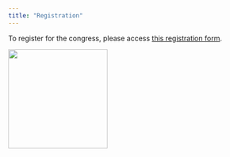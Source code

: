 ```yaml
---
title: "Registration"
---
```


To register for the congress, please access [this registration form](https://docs.google.com/forms/d/e/1FAIpQLSezvTsL-kR1efQFeVp0Bk3UNlLhD5CL07A5UGiEeI3wkVC-OA/viewform).

<!--After you correctly filled the form, remember to pay 160€ (here the instructions)

```{=html}

<button id="popupButton">Show Payment Instructions</button>


<div id="popup" class="popup">
  
  <div class="popup-content">
    <span id="closeButton">&times;</span>
    <p>Banco Santander Central Hispano<br>
    Address: Rúa Caldeirería 54-56, 15703 Santiago de Compostela<br>
    Account holder: University of Santiago de Compostela<br>
    Account number: 0049 2584 90 2214002210<br>
    IBAN: ES40 0049 2584 9022 1400 2210<br>
    SWIFT: BSCHESMM</p>
  </div>
</div>

<script>
  // Get the popup and the button
  var popup = document.getElementById("popup");
  var button = document.getElementById("popupButton");

  // When the user clicks the button, open the popup
button.onclick = function() {
    if (popup.style.display === "block") {
        popup.style.display = "none";
    } else {
        popup.style.display = "block";
    }
}
  // Get the close button
  var closeButton = document.getElementById("closeButton");

  // When the user clicks the close button, close the popup
  closeButton.onclick = function() {
    popup.style.display = "none";
  }
</script>
```
<!---
Banco Santander Central Hispano
Address: Rúa Caldeirería 54-56, 15703 Santiago de Compostela
Account holder: University of Santiago de Compostela
Account number: 0049 2584 90 2214002210
IBAN: ES40 0049 2584 9022 1400 2210
SWIFT: BSCHESMM
 -->


```{=html}
<!-- - To register in the congress, please access this registration form (deadline XX-XX XYZ 2024). -->
<!-- - If you want to submit an abstract, please [see instructions here](./abstract.html) (deadline XX-XX XYZ 2024). -->

<!-- If you have any doubt about registration, please contact XYZ. -->
```

<img src="figures/prion_fig1.jpg" width="200" height="200">
